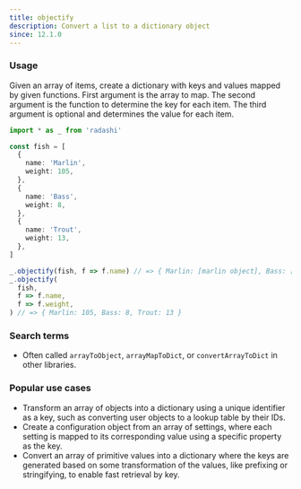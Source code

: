 ```yaml
---
title: objectify
description: Convert a list to a dictionary object
since: 12.1.0
---
```


### Usage

Given an array of items, create a dictionary with keys and values mapped by given functions.
First argument is the array to map. The second argument is the function to determine the key
for each item. The third argument is optional and determines the value for each item.

```ts
import * as _ from 'radashi'

const fish = [
  {
    name: 'Marlin',
    weight: 105,
  },
  {
    name: 'Bass',
    weight: 8,
  },
  {
    name: 'Trout',
    weight: 13,
  },
]

_.objectify(fish, f => f.name) // => { Marlin: [marlin object], Bass: [bass object], ... }
_.objectify(
  fish,
  f => f.name,
  f => f.weight,
) // => { Marlin: 105, Bass: 8, Trout: 13 }
```

### Search terms

- Often called `arrayToObject`, `arrayMapToDict`, or `convertArrayToDict` in other libraries.

### Popular use cases

- Transform an array of objects into a dictionary using a unique identifier as a key, such as converting user objects to a lookup table by their IDs.
- Create a configuration object from an array of settings, where each setting is mapped to its corresponding value using a specific property as the key.
- Convert an array of primitive values into a dictionary where the keys are generated based on some transformation of the values, like prefixing or stringifying, to enable fast retrieval by key.
